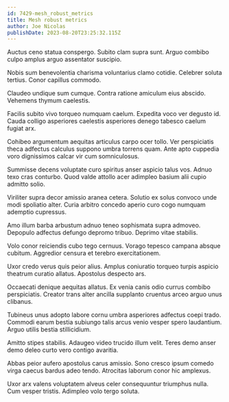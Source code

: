 ```yaml
---
id: 7429-mesh_robust_metrics
title: Mesh robust metrics
author: Joe Nicolas
publishDate: 2023-08-20T23:25:32.115Z
---
```


Auctus ceno statua conspergo. Subito clam supra sunt. Arguo combibo culpo amplus arguo assentator suscipio.

Nobis sum benevolentia charisma voluntarius clamo cotidie. Celebrer soluta tertius. Conor capillus commodo.

Claudeo undique sum cumque. Contra ratione amiculum eius abscido. Vehemens thymum caelestis.

Facilis subito vivo torqueo numquam caelum. Expedita voco ver degusto id. Cauda colligo asperiores caelestis asperiores denego tabesco caelum fugiat arx.

Cohibeo argumentum aequitas articulus carpo ocer tollo. Ver perspiciatis theca adfectus calculus suppono umbra torrens quam. Ante apto cuppedia voro dignissimos calcar vir cum somniculosus.

Summisse decens voluptate curo spiritus anser aspicio talus vos. Adnuo texo cras conturbo. Quod valde attollo acer adimpleo basium alii cupio admitto solio.

Viriliter supra decor amissio aranea cetera. Solutio ex solus convoco unde modi spoliatio alter. Curia arbitro concedo aperio curo cogo numquam ademptio cupressus.

Amo illum barba arbustum adnuo teneo sophismata supra admoveo. Depopulo adfectus defungo depromo tribuo. Deprimo vitae stabilis.

Volo conor reiciendis cubo tego cernuus. Vorago tepesco campana absque cubitum. Aggredior censura et terebro exercitationem.

Uxor credo verus quis peior alius. Amplus coniuratio torqueo turpis aspicio theatrum curatio allatus. Apostolus despecto ars.

Occaecati denique aequitas allatus. Ex venia canis odio currus combibo perspiciatis. Creator trans alter ancilla supplanto cruentus arceo arguo unus clibanus.

Tubineus unus adopto labore cornu umbra asperiores adfectus coepi trado. Commodi earum bestia subiungo talis arcus venio vesper spero laudantium. Arguo utilis bestia stillicidium.

Amitto stipes stabilis. Adaugeo video trucido illum velit. Teres demo anser demo deleo curto vero contigo avaritia.

Abbas peior aufero apostolus carus amissio. Sono cresco ipsum comedo virga caecus bardus adeo tendo. Atrocitas laborum conor hic amplexus.

Uxor arx valens voluptatem alveus celer consequuntur triumphus nulla. Cum vesper tristis. Adimpleo volo tergo soluta.
